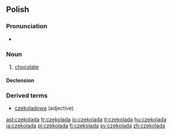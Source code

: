 ==Polish==

===Pronunciation===
* {{IPA|[t͡ʂɛkɔˈlada]}}

===Noun===
{{infl|pl|noun|g=f}}

# [[chocolate]]

====Declension====
{{pl-decl-noun
|czekolada|czekolady
|czekolady|czekolad
|czekoladzie|czekoladom
|czekoladę|czekolady
|czekoladą|czekoladami
|czekoladzie|czekoladach
|czekolado|czekolady
}}

===Derived terms===
* [[czekoladowa]] (adjective)

[[ast:czekolada]]
[[fr:czekolada]]
[[io:czekolada]]
[[it:czekolada]]
[[hu:czekolada]]
[[ja:czekolada]]
[[pl:czekolada]]
[[fi:czekolada]]
[[sv:czekolada]]
[[zh:czekolada]]